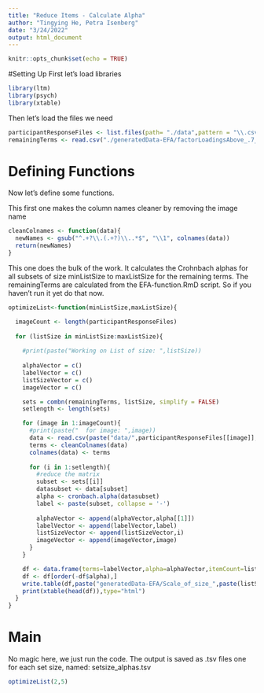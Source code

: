 ---
title: "Reduce Items - Calculate Alpha"
author: "Tingying He, Petra Isenberg"
date: "3/24/2022"
output: html_document
---

```{r setup, include=FALSE}
knitr::opts_chunk$set(echo = TRUE)
```

#Setting Up
First let's load libraries
```{r}
library(ltm)
library(psych)
library(xtable)
```

Then let's load the files we need
```{r}
participantResponseFiles <- list.files(path= "./data",pattern = "\\.csv$") #names correspond to images, one participant per row, one word per column
remainingTerms <- read.csv("./generatedData-EFA/factorLoadingsAbove_.7_all_images.tsv",sep="\t")$terms
```

# Defining Functions
Now let's define some functions.

This first one makes the column names cleaner by removing the image name
```{r}
cleanColnames <- function(data){
  newNames <- gsub("^.+?\\.(.+?)\\..*$", "\\1", colnames(data))
  return(newNames)
}
```

This one does the bulk of the work. It calculates the Crohnbach alphas for all subsets of size minListSize to maxListSize for the remaining terms. The remainingTerms are calculated from the EFA-function.RmD script. So if you haven't run it yet do that now.
```{r}
optimizeList<-function(minListSize,maxListSize){

  imageCount <- length(participantResponseFiles)
  
  for (listSize in minListSize:maxListSize){
    
    #print(paste("Working on List of size: ",listSize))
    
    alphaVector = c()
    labelVector = c()
    listSizeVector = c()
    imageVector = c()

    sets = combn(remainingTerms, listSize, simplify = FALSE)
    setlength <- length(sets)

    for (image in 1:imageCount){
      #print(paste("  for image: ",image))
      data <- read.csv(paste("data/",participantResponseFiles[[image]],sep=""), encoding="UTF-8")
      terms <- cleanColnames(data) 
      colnames(data) <- terms
      
      for (i in 1:setlength){
        #reduce the matrix
        subset <- sets[[i]]
        datasubset <- data[subset]
        alpha <- cronbach.alpha(datasubset)
        label <- paste(subset, collapse = '-')
        
        alphaVector <- append(alphaVector,alpha[[1]])
        labelVector <- append(labelVector,label)
        listSizeVector <- append(listSizeVector,i)
        imageVector <- append(imageVector,image)
      }
    }

    df <- data.frame(terms=labelVector,alpha=alphaVector,itemCount=listSize,image=imageVector)
    df <- df[order(-df$alpha),]
    write.table(df,paste("generatedData-EFA/Scale_of_size_",paste(listSize,"_alphas.tsv",sep=""),sep=""),row.names=FALSE,sep='\t')
    print(xtable(head(df)),type="html")
  }
}
```

# Main
No magic here, we just run the code. The output is saved as .tsv files one for each set size, named: setsize_alphas.tsv
```{r,results="asis"}
optimizeList(2,5)
```


